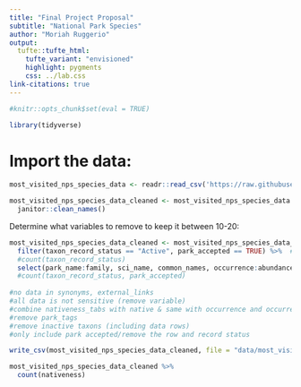 ```yaml
---
title: "Final Project Proposal"
subtitle: "National Park Species"
author: "Moriah Ruggerio"
output: 
  tufte::tufte_html:
    tufte_variant: "envisioned"
    highlight: pygments
    css: ../lab.css
link-citations: true
---
```



```r
#knitr::opts_chunk$set(eval = TRUE)

library(tidyverse)
```

# Import the data:
```r
most_visited_nps_species_data <- readr::read_csv('https://raw.githubusercontent.com/rfordatascience/tidytuesday/main/data/2024/2024-10-08/most_visited_nps_species_data.csv')

```

``` r
most_visited_nps_species_data_cleaned <- most_visited_nps_species_data %>%
  janitor::clean_names()
```

Determine what variables to remove to keep it between 10-20:
```r

most_visited_nps_species_data_cleaned <- most_visited_nps_species_data_cleaned %>%
  filter(taxon_record_status == "Active", park_accepted == TRUE) %>%  #only includes data with active taxons, and accepted in park status
  #count(taxon_record_status)
  select(park_name:family, sci_name, common_names, occurrence:abundance, references:vouchers, te_status:s_rank) #%>% # removes empty and exluded rows to keep the variables within range
  #count(taxon_record_status, park_accepted)
  
#no data in synonyms, external_links
#all data is not sensitive (remove variable)
#combine nativeness_tabs with native & same with occurrence and occurrence_tags
#remove park_tags
#remove inactive taxons (including data rows)
#only include park accepted/remove the row and record status
```

``` r
write_csv(most_visited_nps_species_data_cleaned, file = "data/most_visited_nps_species_data_cleaned.csv")
```

``` r
most_visited_nps_species_data_cleaned %>%
  count(nativeness)
```